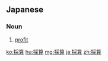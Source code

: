 ==Japanese==
{{ja-kanjitab|さい|さん|yomi=on}}

===Noun===
{{ja-noun|さいさん}}

# [[profit]]
#: {{ja-usex|採算が取れなくなるケースが増える|さいさん が とれなく なる ケース が ふえる|cases of inability to turn a profit are increasing}}

[[ko:採算]]
[[hu:採算]]
[[mg:採算]]
[[ja:採算]]
[[zh:採算]]